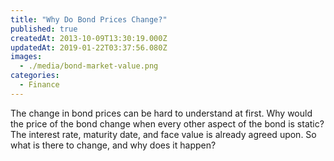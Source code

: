 ```yaml
---
title: "Why Do Bond Prices Change?"
published: true
createdAt: 2013-10-09T13:30:19.000Z
updatedAt: 2019-01-22T03:37:56.080Z
images:
  - ./media/bond-market-value.png
categories:
  - Finance
---
```


The change in bond prices can be hard to understand at first. Why would the price of the bond change when every other
aspect of the bond is static? The interest rate, maturity date, and face value is already agreed upon. So what is
there to change, and why does it happen?

<Image1 align="center" width="50%" />
